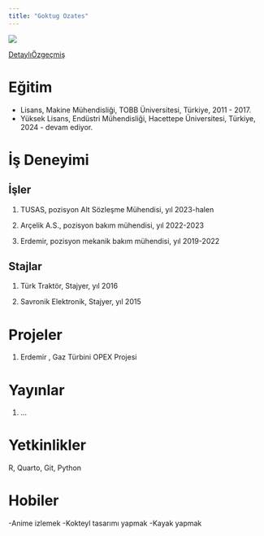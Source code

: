 ```yaml
---
title: "Goktug Ozates"
---
```


![](images/Vesikalık_Goktug.jpg){fig-align="center"}

[DetaylıÖzgeçmiş](docs/CV-Goktug_Ozates.pdf)

# Eğitim

-   Lisans, Makine Mühendisliği, TOBB Üniversitesi, Türkiye, 2011 - 2017.
-   Yüksek Lisans, Endüstri Mühendisliği, Hacettepe Üniversitesi, Türkiye, 2024 - devam ediyor.

# İş Deneyimi

## İşler

1.  TUSAS, pozisyon Alt Sözleşme Mühendisi, yıl 2023-halen

2.  Arçelik A.S., pozisyon bakım mühendisi, yıl 2022-2023

3.  Erdemir, pozisyon mekanik bakım mühendisi, yıl 2019-2022

## Stajlar

1.  Türk Traktör, Stajyer, yıl 2016

2.  Savronik Elektronik, Stajyer, yıl 2015

# Projeler

1.  Erdemir , Gaz Türbini OPEX Projesi

# Yayınlar

1.  ...

# Yetkinlikler

R, Quarto, Git, Python

# Hobiler

-Anime izlemek -Kokteyl tasarımı yapmak -Kayak yapmak
